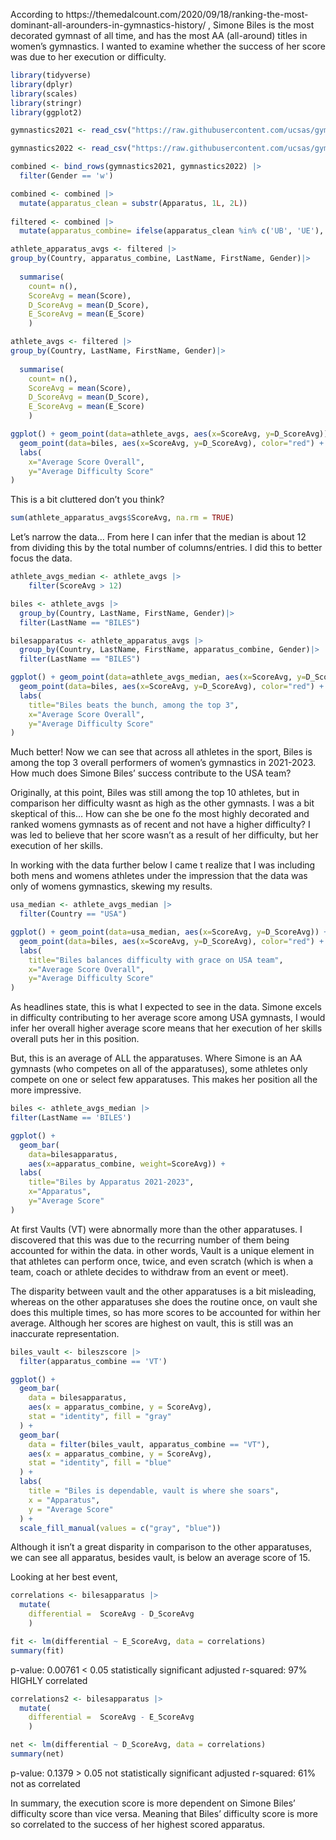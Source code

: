 
According to https://themedalcount.com/2020/09/18/ranking-the-most-dominant-all-arounders-in-gymnastics-history/ , Simone Biles is the most decorated gymnast of all time, and has the most AA (all-around) titles in women's gymnastics. I wanted to examine whether the success of her score was due to her execution or difficulty.

```r
library(tidyverse)
library(dplyr)
library(scales)
library(stringr)
library(ggplot2)
```

```r
gymnastics2021 <- read_csv("https://raw.githubusercontent.com/ucsas/gym2024data/main/cleandata/data_2017_2021.csv")
```

```r
gymnastics2022 <- read_csv("https://raw.githubusercontent.com/ucsas/gym2024data/main/cleandata/data_2022_2023.csv")
```

```r
combined <- bind_rows(gymnastics2021, gymnastics2022) |>
  filter(Gender == 'w')

combined <- combined |>
  mutate(apparatus_clean = substr(Apparatus, 1L, 2L)) 
  
filtered <- combined |>
  mutate(apparatus_combine= ifelse(apparatus_clean %in% c('UB', 'UE'), 'UB', as.character(apparatus_clean)))
```

```r
athlete_apparatus_avgs <- filtered |>
group_by(Country, apparatus_combine, LastName, FirstName, Gender)|>
  
  summarise(
    count= n(),
    ScoreAvg = mean(Score), 
    D_ScoreAvg = mean(D_Score), 
    E_ScoreAvg = mean(E_Score)
    ) 

athlete_avgs <- filtered |>
group_by(Country, LastName, FirstName, Gender)|>
  
  summarise(
    count= n(),
    ScoreAvg = mean(Score), 
    D_ScoreAvg = mean(D_Score), 
    E_ScoreAvg = mean(E_Score)
    ) 
```

```r
ggplot() + geom_point(data=athlete_avgs, aes(x=ScoreAvg, y=D_ScoreAvg)) +
  geom_point(data=biles, aes(x=ScoreAvg, y=D_ScoreAvg), color="red") +
  labs(
    x="Average Score Overall", 
    y="Average Difficulty Score"
)
```

This is a bit cluttered don't you think?

```r
sum(athlete_apparatus_avgs$ScoreAvg, na.rm = TRUE) 
```

Let's narrow the data... From here I can infer that the median is about 12 from dividing this by the total number of columns/entries. I did this to better focus the data.

```r
athlete_avgs_median <- athlete_avgs |>
    filter(ScoreAvg > 12)
```

```r
biles <- athlete_avgs |> 
  group_by(Country, LastName, FirstName, Gender)|>
  filter(LastName == "BILES")

bilesapparatus <- athlete_apparatus_avgs |>
  group_by(Country, LastName, FirstName, apparatus_combine, Gender)|>
  filter(LastName == "BILES")
```

```r
ggplot() + geom_point(data=athlete_avgs_median, aes(x=ScoreAvg, y=D_ScoreAvg)) +
  geom_point(data=biles, aes(x=ScoreAvg, y=D_ScoreAvg), color="red") +
  labs(
    title="Biles beats the bunch, among the top 3", 
    x="Average Score Overall", 
    y="Average Difficulty Score"
)
```

Much better! Now we can see that across all athletes in the sport, Biles is among the top 3 overall performers of women's gymnastics in 2021-2023. How much does Simone Biles' success contribute to the USA team?

Originally, at this point, Biles was still among the top 10 athletes, but in comparison her difficulty wasnt as high as the other gymnasts. I was a bit skeptical of this... How can she be one fo the most highly decorated and ranked womens gymnasts as of recent and not have a higher difficulty? I was led to believe that her score wasn't as a result of her difficulty, but her execution of her skills.

In working with the data further below I came t realize that I was including both mens and womens athletes under the impression that the data was only of womens gymnastics, skewing my results.

```r
usa_median <- athlete_avgs_median |>
  filter(Country == "USA")
```

```r
ggplot() + geom_point(data=usa_median, aes(x=ScoreAvg, y=D_ScoreAvg)) +
  geom_point(data=biles, aes(x=ScoreAvg, y=D_ScoreAvg), color="red") +
  labs(
    title="Biles balances difficulty with grace on USA team", 
    x="Average Score Overall", 
    y="Average Difficulty Score"
)
```

As headlines state, this is what I expected to see in the data. Simone excels in difficulty contributing to her average score among USA gymnasts, I would infer her overall higher average score means that her execution of her skills overall puts her in this position.

But, this is an average of ALL the apparatuses. Where Simone is an AA gymnasts (who competes on all of the apparatuses), some athletes only compete on one or select few apparatuses. This makes her position all the more impressive.

```r
biles <- athlete_avgs_median |>
filter(LastName == 'BILES')

ggplot() +
  geom_bar(
    data=bilesapparatus, 
    aes(x=apparatus_combine, weight=ScoreAvg)) +
  labs(
    title="Biles by Apparatus 2021-2023", 
    x="Apparatus", 
    y="Average Score"
)
```

At first Vaults (VT) were abnormally more than the other apparatuses. I discovered that this was due to the recurring number of them being accounted for within the data. in other words, Vault is a unique element in that athletes can perform once, twice, and even scratch (which is when a team, coach or athlete decides to withdraw from an event or meet).

The disparity between vault and the other apparatuses is a bit misleading, whereas on the other apparatuses she does the routine once, on vault she does this multiple times, so has more scores to be accounted for within her average. Although her scores are highest on vault, this is still was an inaccurate representation.

```r
biles_vault <- bileszscore |>
  filter(apparatus_combine == 'VT')
```

```r
ggplot() +
  geom_bar(
    data = bilesapparatus, 
    aes(x = apparatus_combine, y = ScoreAvg),
    stat = "identity", fill = "gray"
  ) +
  geom_bar(
    data = filter(biles_vault, apparatus_combine == "VT"), 
    aes(x = apparatus_combine, y = ScoreAvg),
    stat = "identity", fill = "blue"
  ) +
  labs(
    title = "Biles is dependable, vault is where she soars", 
    x = "Apparatus", 
    y = "Average Score"
  ) +
  scale_fill_manual(values = c("gray", "blue"))

```

Although it isn't a great disparity in comparison to the other apparatuses, we can see all apparatus, besides vault, is below an average score of 15.

Looking at her best event,

```r
correlations <- bilesapparatus |> 
  mutate(
    differential =  ScoreAvg - D_ScoreAvg
    )
```

```r
fit <- lm(differential ~ E_ScoreAvg, data = correlations)
summary(fit)
```

p-value: 0.00761 \< 0.05 statistically significant adjusted r-squared: 97% HIGHLY correlated

```r
correlations2 <- bilesapparatus |> 
  mutate(
    differential =  ScoreAvg - E_ScoreAvg
    )
```

```r
net <- lm(differential ~ D_ScoreAvg, data = correlations)
summary(net)
```

p-value: 0.1379 \> 0.05 not statistically significant adjusted r-squared: 61% not as correlated

In summary, the execution score is more dependent on Simone Biles' difficulty score than vice versa. Meaning that Biles' difficulty score is more so correlated to the success of her highest scored apparatus.
